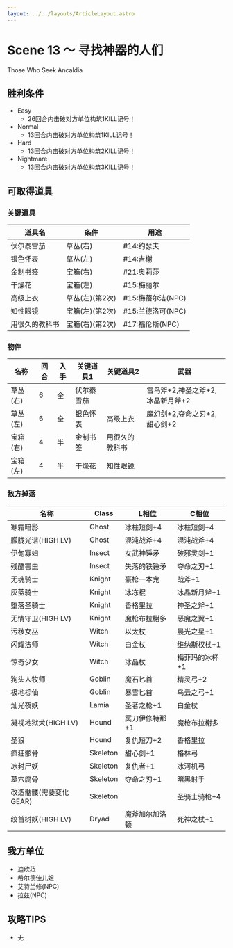 ```yaml
---
layout: ../../layouts/ArticleLayout.astro
---
```

# Scene 13 ～ 寻找神器的人们  

Those Who Seek Ancaldia

## 胜利条件 

- Easy
  - 26回合内击破对方单位构筑1KILL记号！
- Normal
  - 13回合内击破对方单位构筑1KILL记号！
- Hard
  - 13回合内击破对方单位构筑2KILL记号！
- Nightmare
  - 13回合内击破对方单位构筑3KILL记号！

## 可取得道具 

### 关键道具

|道具名|条件|用途|
|---|---|---|
|伏尔泰雪茄|草丛(右)|#14:约瑟夫|
|银色怀表|草丛(左)|#14:吉榭|
|金制书签|宝箱(右)|#21:奥莉莎|
|干燥花|宝箱(左)|#15:梅丽尔|
|高级上衣|草丛(左)(第2次)|#15:梅蓓尔洁(NPC)|
|知性眼镜|宝箱(左)(第2次)|#15:兰德洛可(NPC)|
|用很久的教科书|宝箱(右)(第2次)|#17:福伦斯(NPC)|

### 物件

|名称|回合|入手|关键道具1|关键道具2|武器|
|---|---|---|---|---|---|
|草丛(右)|6|全|伏尔泰雪茄||雷鸟斧+2,神圣之斧+2,冰晶新月斧+2|
|草丛(左)|6|全|银色怀表|高级上衣|魔幻剑+2,夺命之刃+2,甜心剑+2|
|宝箱(右)|4|半|金制书签|用很久的教科书||
|宝箱(左)|4|半|干燥花|知性眼镜||

### 敌方掉落

|名称|Class|L相位|C相位|
|---|---|---|---|
|寒霜暗影|Ghost|冰柱短剑+4|冰柱短剑+4|
|朦胧光谱(HIGH LV)|Ghost|混沌战斧+4|混沌战斧+4|
|伊甸寡妇|Insect|女武神锤矛|破邪灵剑+1|
|残酷害虫|Insect|失落的铁锤矛|夺命之刃+1|
|无魂骑士|Knight|豪枪一本鬼|战斧+1|
|灰蓝骑士|Knight|冰冻棍|冰晶新月斧+1|
|堕落圣骑士|Knight|香格里拉|神圣之斧+1|
|无情守卫(HIGH LV)|Knight|魔枪布拉榭多|恶魔之翼+1|
|污秽女巫|Witch|以太杖|晨光之星+1|
|闪耀法师|Witch|白金杖|维纳斯权杖+1|
|惊奇少女|Witch|冰晶杖|梅菲玛的冰杯+1|
|狗头人牧师|Goblin|魔石匕首|精灵弓+2|
|极地棕仙|Goblin|暴雪匕首|乌云之弓+1|
|灿光夜妖|Lamia|圣者之枪+1|白金杖|
|凝视地狱犬(HIGH LV)|Hound|冥刀伊修特那+1|魔枪布拉榭多|
|圣狼|Hound|复仇短刀+2|香格里拉|
|疯狂骸骨|Skeleton|甜心剑+1|格林弓|
|冰封尸妖|Skeleton|复仇者+1|冰河机弓|
|墓穴腐骨|Skeleton|夺命之刃+1|暗黑射手|
|改造骷髅(需要变化GEAR)|Skeleton||圣骑士骑枪+4|
|绞首树妖(HIGH LV)|Dryad|魔斧加尔加洛顿|死神之杖+1|

## 我方单位 

- 迪欧菈
- 希尔德佳儿妲
- 艾特兰修(NPC)
- 拉兹(NPC)

## 攻略TIPS 

- 无